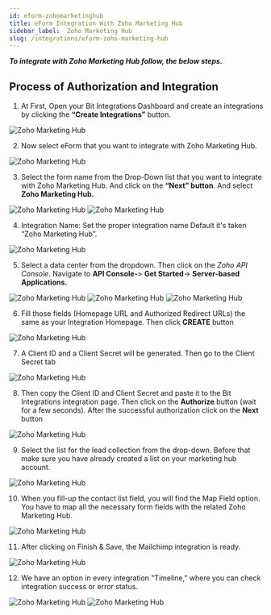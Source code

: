 ```yaml
---
id: eform-zohomarketinghub
title: eForm Integration With Zoho Marketing Hub
sidebar_label:  Zoho Marketing Hub
slug: /integrations/eform-zoho-marketing-hub
---
```



***To integrate with Zoho Marketing Hub follow, the below steps.***


## Process of Authorization and Integration
1. At First, Open your Bit Integrations Dashboard and create an integrations by clicking the **“Create Integrations”** button.
 <Image src="zoho-marketing-hub/_create-integration" alt="Zoho Marketing Hub" w="1020" h="350" />


2. Now select eForm that you want to integrate with Zoho Marketing Hub.
 <Image src="zoho-marketing-hub/_select-contact-form" alt="Zoho Marketing Hub" w="1020" h="350" />

3. Select the form name from the Drop-Down list that you want to integrate with Zoho Marketing Hub. And click on the **“Next” button**. And select **Zoho Marketing Hub.**
 <Image src="zoho-marketing-hub/_e-form" alt="Zoho Marketing Hub" w="1020" h="350" />
 <Image src="zoho-marketing-hub/_select-marketing-hub" alt="Zoho Marketing Hub" w="1020" h="350" />

4. Integration Name: Set the proper integration name Default it's taken “Zoho Marketing Hub”.
 <Image src="zoho-marketing-hub/_integration-name" alt="Zoho Marketing Hub" w="1020" h="350" />

5. Select a data center from the dropdown. Then click on the *Zoho API Console*. Navigate to **API Console-**> **Get Started**-> **Server-based Applications.** 
 <Image src="zoho-marketing-hub/_select-data-center" alt="Zoho Marketing Hub" w="1020" h="350" />
 <Image src="zoho-marketing-hub/_get-started" alt="Zoho Marketing Hub" w="1020" h="350" />
 <Image src="zoho-marketing-hub/_server-based-applications" alt="Zoho Marketing Hub" w="1020" h="350" />


6. Fill those fields (Homepage URL and Authorized Redirect URLs) the same as your Integration Homepage. Then click **CREATE** button
 <Image src="zoho-marketing-hub/_create-api" alt="Zoho Marketing Hub" w="1020" h="350" />


7. A Client ID and a Client Secret will be generated. Then go to the Client Secret tab
 <Image src="zoho-marketing-hub/_client-id-and-secret" alt="Zoho Marketing Hub" w="1020" h="300" />

8. Then copy the Client ID and Client Secret and paste it to the Bit Integrations integration page. Then click on the **Authorize** button (wait for a few seconds). After the successful authorization click on the **Next** button
 <Image src="zoho-marketing-hub/_authorize" alt="Zoho Marketing Hub" w="1020" h="300" />

9. Select the list for the lead collection from the drop-down. Before that make sure you have already created a list on your marketing hub account.
 <Image src="zoho-marketing-hub/_select-list" alt="Zoho Marketing Hub" w="1020" h="300" />


10.	When you fill-up the contact list field, you will find the Map Field option. You have to map all the necessary form fields with the related Zoho Marketing Hub.
 <Image src="zoho-marketing-hub/_field-mapping" alt="Zoho Marketing Hub" w="1020" h="300" />



11.	 After clicking on Finish & Save, the Mailchimp integration is ready.
 <Image src="zoho-marketing-hub/_finish-and-save" alt="Zoho Marketing Hub" w="1020" h="350" />

12. We have an option in every integration "Timeline," where you can check integration success or error status.
 <Image src="zoho-marketing-hub/_integration-dashbord" alt="Zoho Marketing Hub" w="1020" h="350" />
 <Image src="zoho-marketing-hub/_timeline" alt="Zoho Marketing Hub" w="1020" h="350" />
